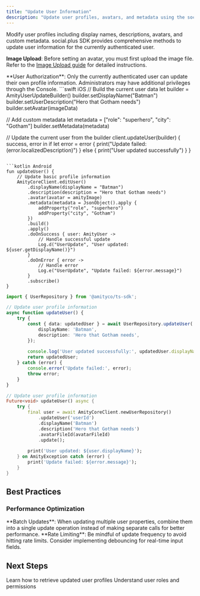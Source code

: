 ```yaml
---
title: "Update User Information"
description: "Update user profiles, avatars, and metadata using the social.plus SDK"
---
```


Modify user profiles including display names, descriptions, avatars, and custom metadata. social.plus SDK provides comprehensive methods to update user information for the currently authenticated user.

**Image Upload**: Before setting an avatar, you must first upload the image file. Refer to the [Image Upload guide](/social-plus-sdk/core-concepts/content-handling/files-images-and-videos/image-handling#image-upload) for detailed instructions.

<Info>
**User Authorization**: Only the currently authenticated user can update their own profile information. Administrators may have additional privileges through the Console.
</Info>

<CodeGroup>
```swift iOS
// Build the current user data
let builder = AmityUserUpdateBuilder()
builder.setDisplayName("Batman")
builder.setUserDescription("Hero that Gotham needs")
builder.setAvatar(imageData)

// Add custom metadata
let metadata = ["role": "superhero", "city": "Gotham"]
builder.setMetadata(metadata)

// Update the current user from the builder
client.updateUser(builder) { success, error in
    if let error = error {
        print("Update failed: \(error.localizedDescription)")
    } else {
        print("User updated successfully")
    }
}
```

```kotlin Android
fun updateUser() {
    // Update basic profile information
    AmityCoreClient.editUser()
        .displayName(displayName = "Batman")
        .description(description = "Hero that Gotham needs")
        .avatar(avatar = amityImage)
        .metadata(metadata = JsonObject().apply {
            addProperty("role", "superhero")
            addProperty("city", "Gotham")
        })
        .build()
        .apply()
        .doOnSuccess { user: AmityUser ->
            // Handle successful update
            Log.d("UserUpdate", "User updated: ${user.getDisplayName()}")
        }
        .doOnError { error ->
            // Handle error
            Log.e("UserUpdate", "Update failed: ${error.message}")
        }
        .subscribe()
}
```

```typescript TypeScript
import { UserRepository } from '@amityco/ts-sdk';

// Update user profile information
async function updateUser() {
    try {
        const { data: updatedUser } = await UserRepository.updateUser('userId', {
            displayName: 'Batman',
            description: 'Hero that Gotham needs',
        });
        
        console.log('User updated successfully:', updatedUser.displayName);
        return updatedUser;
    } catch (error) {
        console.error('Update failed:', error);
        throw error;
    }
}
```

```dart Flutter
// Update user profile information
Future<void> updateUser() async {
    try {
        final user = await AmityCoreClient.newUserRepository()
            .updateUser('userId')
            .displayName('Batman')
            .description('Hero that Gotham needs')
            .avatarFileId(avatarFileId)
            .update();
            
        print('User updated: ${user.displayName}');
    } on AmityException catch (error) {
        print('Update failed: ${error.message}');
    }
}
```
</CodeGroup>

## Best Practices

### Performance Optimization

<Tip>
**Batch Updates**: When updating multiple user properties, combine them into a single update operation instead of making separate calls for better performance.
</Tip>

<Warning>
**Rate Limiting**: Be mindful of update frequency to avoid hitting rate limits. Consider implementing debouncing for real-time input fields.
</Warning>

## Next Steps

<CardGroup cols={2}>
  <Card title="Get User Information" href="./get-user-information" icon="user">
    Learn how to retrieve updated user profiles
  </Card>
  <Card title="User Permissions" href="../roles-permissions" icon="shield">
    Understand user roles and permissions
  </Card>
</CardGroup>

